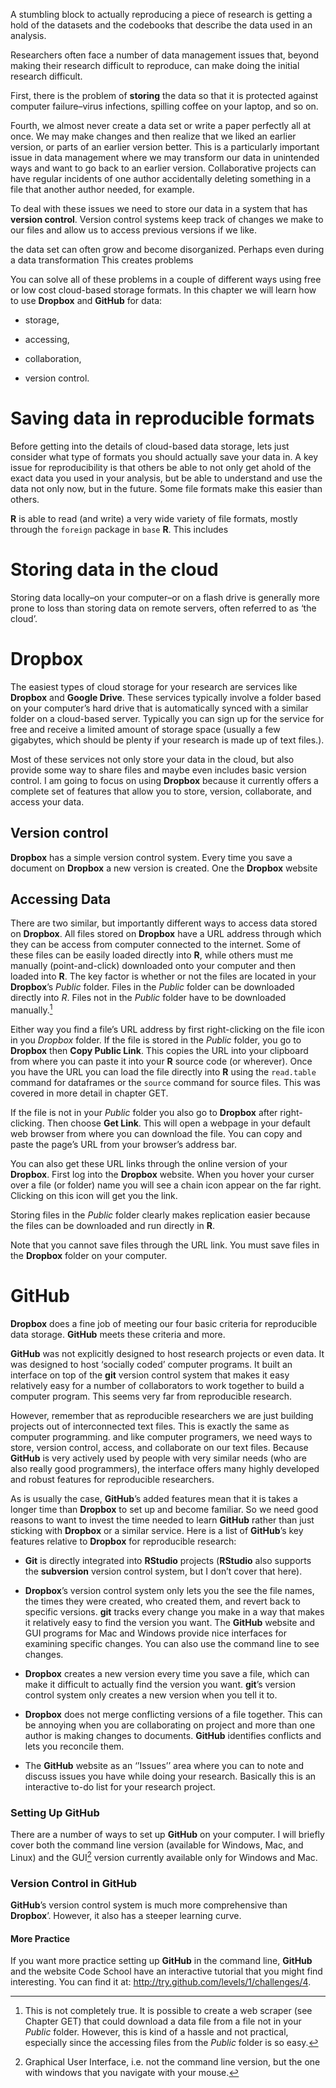 <!---
 Chapter Chapter 6 For Reproducible Research in R and RStudio
 Christopher Gandrud
 Created 28/06/2012 05:48:16 pm KST
 Updated 7 July 2012
--->

\chapter{Chapter 6: Storing, Collaborating, Accessing Files, Versioning}

A stumbling block to actually reproducing a piece of research is getting a hold of the datasets and the codebooks that describe the data used in an analysis. <!-- Complete -->

Researchers often face a number of data management issues that, beyond making their research difficult to reproduce, can make doing the initial research difficult.

First, there is the problem of **storing** the data so that it is protected against computer failure--virus infections, spilling coffee on your laptop, and so on.





Fourth, we almost never create a data set or write a paper perfectly all at once. We may make changes and then realize that we liked an earlier version, or parts of an earlier version better. This is a particularly important issue in data management where we may transform our data in unintended ways and want to go back to an earlier version. Collaborative projects can have regular incidents of one author accidentally deleting something in a file that another author needed, for example.

To deal with these issues we need to store our data in a system that has **version control**. Version control systems keep track of changes we make to our files and allow us to access previous versions if we like. 


 the data set can often grow and become disorganized. Perhaps even during a data transformation  This creates problems  
 
You can solve all of these problems in a couple of different ways using free or low cost cloud-based storage formats. In this chapter we will learn how to use **Dropbox** and **GitHub** for data:

- storage,

- accessing, 

- collaboration,

- version control.


# Saving data in reproducible formats

Before getting into the details of cloud-based data storage, lets just consider what type of formats you should actually save your data in. A key issue for reproducibility is that others be able to not only get ahold of the exact data you used in your analysis, but be able to understand and use the data not only now, but in the future. Some file formats make this easier than others.

**R** is able to read (and write) a very wide variety of file formats, mostly through the `foreign` package in `base` **R**. This includes  <!-- Complete ---> 

# Storing data in the cloud

Storing data locally--on your computer--or on a flash drive is generally more prone to loss than storing data on remote servers, often referred to as 'the cloud'. 


# Dropbox

The easiest types of cloud storage for your research are services like **Dropbox** and **Google Drive**. These services typically involve a folder based on your computer's hard drive that is automatically synced with a similar folder on a cloud-based server. Typically you can sign up for the service for free and receive a limited amount of storage space (usually a few gigabytes, which should be plenty if your research is made up of text files.).

Most of these services not only store your data in the cloud, but also provide some way to share files and maybe even includes basic version control. I am going to focus on using **Dropbox** because it currently offers a complete set of features that allow you to store, version, collaborate, and access your data.

## Version control

**Dropbox** has a simple version control system. Every time you save a document on **Dropbox** a new version is created. One the **Dropbox** website 

## Accessing Data

There are two similar, but importantly different ways to access data stored on **Dropbox**. All files stored on **Dropbox** have a URL address through which they can be access from computer connected to the internet. Some of these files can be easily loaded directly into **R**, while others must me manually (point-and-click) downloaded onto your computer and then loaded into **R**. The key factor is whether or not the files are located in your **Dropbox**'s *Public* folder. Files in the *Public* folder can be downloaded directly into *R*. Files not in the *Public* folder have to be downloaded manually.[^scrapeDropbox] 

Either way you find a file's URL address by first right-clicking on the file icon in you *Dropbox* folder. If the file is stored in the *Public* folder, you go to **Dropbox** then **Copy Public Link**. This copies the URL into your clipboard from where you can paste it into your **R** source code (or wherever). Once you have the URL you can load the file directly into **R** using the `read.table` command for dataframes or the `source` command for source files. This was covered in more detail in chapter GET.  


If the file is not in your *Public* folder you also go to **Dropbox** after right-clicking. Then choose **Get Link**. This will open a webpage in your default web browser from where you can download the file. You can copy and paste the page's URL from your browser's address bar. 

You can also get these URL links through the online version of your **Dropbox**. First log into the **Dropbox** website. When you hover your curser over a file (or folder) name you will see a chain icon appear on the far right. Clicking on this icon will get you the link.

<!--- Image? --->

Storing files in the *Public* folder clearly makes replication easier because the files can be downloaded and run directly in **R**. 

Note that you cannot save files through the URL link. You must save files in the **Dropbox** folder on your computer. 
<!-- Complete -->

# GitHub

**Dropbox** does a fine job of meeting our four basic criteria for reproducible data storage. **GitHub** meets these criteria and more. 

<!--- Remember to explain what GitHub is in an earlier chapter --->

**GitHub** was not explicitly designed to host research projects or even data. It was designed to host 'socially coded' computer programs. It built an interface on top of the **git** version control system that makes it easy relatively easy for a number of collaborators to work together to build a computer program. This seems very far from reproducible research.

However, remember that as reproducible researchers we are just building projects out of interconnected text files. This is exactly the same as computer programming. and like computer programers, we need ways to store, version control, access, and collaborate on our text files. Because **GitHub** is very actively used by people with very similar needs (who are also really good programmers), the interface offers many highly developed and robust features for reproducible researchers.

As is usually the case, **GitHub**'s added features mean that it is takes a longer time than **Dropbox** to set up and become familiar. So we need good reasons to want to invest the time needed to learn **GitHub** rather than just sticking with **Dropbox** or a similar service. Here is a list of **GitHub**'s key features relative to **Dropbox** for reproducible research: 

- **Git** is directly integrated into **RStudio** projects (**RStudio** also supports the **subversion** version control system, but I don't cover that here). 

- **Dropbox**'s version control system only lets you the see the file names, the times they were created, who created them, and revert back to specific versions. **git** tracks every change you make in a way that makes it relatively easy to find the version you want. The **GitHub** website and GUI programs for Mac and Windows provide nice interfaces for examining specific changes. You can also use the command line to see changes.

- **Dropbox** creates a new version every time you save a file, which can make it difficult to actually find the version you want. **git**'s version control system only creates a new version when you tell it to. 

- **Dropbox** does not merge conflicting versions of a file together. This can be annoying when you are collaborating on project and more than one author is making changes to documents. **GitHub** identifies conflicts and lets you reconcile them.

- The **GitHub** website as an ''Issues'' area where you can to note and discuss issues you have while doing your research. Basically this is an interactive to-do list for your research project.

<!--- Complete --->

### Setting Up GitHub

There are a number of ways to set up **GitHub** on your computer. I will briefly cover both the command line version (available for Windows, Mac, and Linux) and the GUI[^GUI] version currently available only for Windows and Mac. 

### Version Control in GitHub

**GitHub**'s version control system is much more comprehensive than **Dropbox**'. However, it also has a steeper learning curve. 

#### More Practice 

If you want more practice setting up **GitHub** in the command line, **GitHub** and the website Code School have an interactive tutorial that you might find interesting. You can find it at: <http://try.github.com/levels/1/challenges/4>.


[^GUI]: Graphical User Interface, i.e. not the command line version, but the one with windows that you navigate with your mouse.

[^scrapeDropbox]: This is not completely true. It is possible to create a web scraper (see Chapter GET) that could download a data file from a file not in your *Public* folder. However, this is kind of a hassle and not practical, especially since the accessing files from the *Public* folder is so easy.


